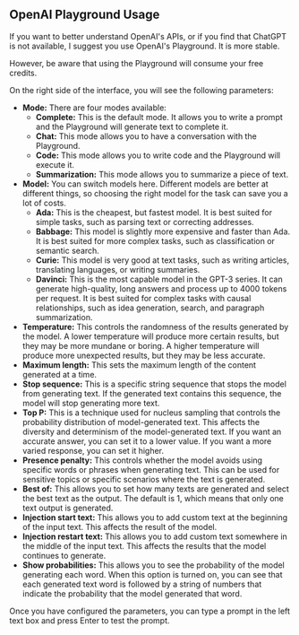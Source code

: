 ## OpenAI Playground Usage

If you want to better understand OpenAI's APIs, or if you find that ChatGPT is not available, I suggest you use OpenAI's Playground. It is more stable.

However, be aware that using the Playground will consume your free credits.

On the right side of the interface, you will see the following parameters:

- **Mode:** There are four modes available:
  - **Complete:** This is the default mode. It allows you to write a prompt and the Playground will generate text to complete it.
  - **Chat:** This mode allows you to have a conversation with the Playground.
  - **Code:** This mode allows you to write code and the Playground will execute it.
  - **Summarization:** This mode allows you to summarize a piece of text.
- **Model:** You can switch models here. Different models are better at different things, so choosing the right model for the task can save you a lot of costs.
  - **Ada:** This is the cheapest, but fastest model. It is best suited for simple tasks, such as parsing text or correcting addresses.
  - **Babbage:** This model is slightly more expensive and faster than Ada. It is best suited for more complex tasks, such as classification or semantic search.
  - **Curie:** This model is very good at text tasks, such as writing articles, translating languages, or writing summaries.
  - **Davinci:** This is the most capable model in the GPT-3 series. It can generate high-quality, long answers and process up to 4000 tokens per request. It is best suited for complex tasks with causal relationships, such as idea generation, search, and paragraph summarization.
- **Temperature:** This controls the randomness of the results generated by the model. A lower temperature will produce more certain results, but they may be more mundane or boring. A higher temperature will produce more unexpected results, but they may be less accurate.
- **Maximum length:** This sets the maximum length of the content generated at a time.
- **Stop sequence:** This is a specific string sequence that stops the model from generating text. If the generated text contains this sequence, the model will stop generating more text.
- **Top P:** This is a technique used for nucleus sampling that controls the probability distribution of model-generated text. This affects the diversity and determinism of the model-generated text. If you want an accurate answer, you can set it to a lower value. If you want a more varied response, you can set it higher.
- **Presence penalty:** This controls whether the model avoids using specific words or phrases when generating text. This can be used for sensitive topics or specific scenarios where the text is generated.
- **Best of:** This allows you to set how many texts are generated and select the best text as the output. The default is 1, which means that only one text output is generated.
- **Injection start text:** This allows you to add custom text at the beginning of the input text. This affects the result of the model.
- **Injection restart text:** This allows you to add custom text somewhere in the middle of the input text. This affects the results that the model continues to generate.
- **Show probabilities:** This allows you to see the probability of the model generating each word. When this option is turned on, you can see that each generated text word is followed by a string of numbers that indicate the probability that the model generated that word.

Once you have configured the parameters, you can type a prompt in the left text box and press Enter to test the prompt.
